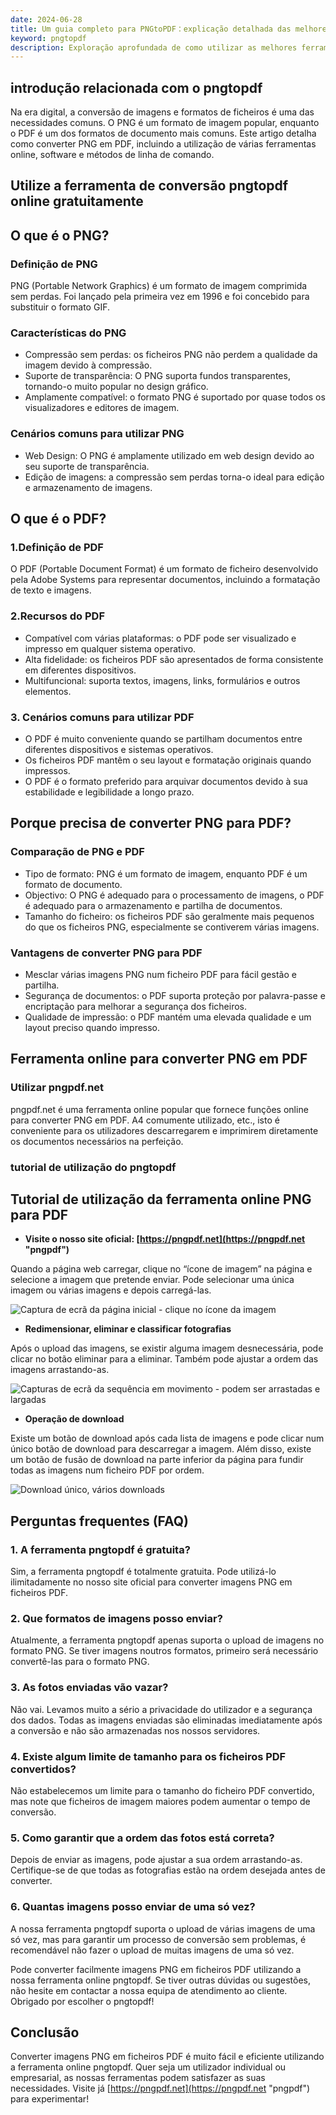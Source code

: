 ```yaml
---
date: 2024-06-28
title: Um guia completo para PNGtoPDF：explicação detalhada das melhores ferramentas e dicas práticas
keyword: pngtopdf
description: Exploração aprofundada de como utilizar as melhores ferramentas para converter rapidamente imagens PNG em ficheiros PDF São fornecidos tutoriais detalhados e respostas a perguntas comuns para o ajudar a obter facilmente uma conversão eficiente.
---
```


## introdução relacionada com o pngtopdf

Na era digital, a conversão de imagens e formatos de ficheiros é uma das necessidades comuns. O PNG é um formato de imagem popular, enquanto o PDF é um dos formatos de documento mais comuns. Este artigo detalha como converter PNG em PDF, incluindo a utilização de várias ferramentas online, software e métodos de linha de comando.

## Utilize a ferramenta de conversão pngtopdf online gratuitamente
<PngToPdf/>

## O que é o PNG?

### Definição de PNG
PNG (Portable Network Graphics) é um formato de imagem comprimida sem perdas. Foi lançado pela primeira vez em 1996 e foi concebido para substituir o formato GIF.
### Características do PNG

- Compressão sem perdas: os ficheiros PNG não perdem a qualidade da imagem devido à compressão.
- Suporte de transparência: O PNG suporta fundos transparentes, tornando-o muito popular no design gráfico.
- Amplamente compatível: o formato PNG é suportado por quase todos os visualizadores e editores de imagem.

### Cenários comuns para utilizar PNG

- Web Design: O PNG é amplamente utilizado em web design devido ao seu suporte de transparência.
- Edição de imagens: a compressão sem perdas torna-o ideal para edição e armazenamento de imagens.

## O que é o PDF?
### 1.Definição de PDF
O PDF (Portable Document Format) é um formato de ficheiro desenvolvido pela Adobe Systems para representar documentos, incluindo a formatação de texto e imagens.
### 2.Recursos do PDF
- Compatível com várias plataformas: o PDF pode ser visualizado e impresso em qualquer sistema operativo.
- Alta fidelidade: os ficheiros PDF são apresentados de forma consistente em diferentes dispositivos.
- Multifuncional: suporta textos, imagens, links, formulários e outros elementos.

### 3. Cenários comuns para utilizar PDF
- O PDF é muito conveniente quando se partilham documentos entre diferentes dispositivos e sistemas operativos.
- Os ficheiros PDF mantêm o seu layout e formatação originais quando impressos.
- O PDF é o formato preferido para arquivar documentos devido à sua estabilidade e legibilidade a longo prazo.


## Porque precisa de converter PNG para PDF?
### Comparação de PNG e PDF
- Tipo de formato: PNG é um formato de imagem, enquanto PDF é um formato de documento.
- Objectivo: O PNG é adequado para o processamento de imagens, o PDF é adequado para o armazenamento e partilha de documentos.
- Tamanho do ficheiro: os ficheiros PDF são geralmente mais pequenos do que os ficheiros PNG, especialmente se contiverem várias imagens.

### Vantagens de converter PNG para PDF
- Mesclar várias imagens PNG num ficheiro PDF para fácil gestão e partilha.
- Segurança de documentos: o PDF suporta proteção por palavra-passe e encriptação para melhorar a segurança dos ficheiros.
- Qualidade de impressão: o PDF mantém uma elevada qualidade e um layout preciso quando impresso.

## Ferramenta online para converter PNG em PDF

### Utilizar pngpdf.net
pngpdf.net é uma ferramenta online popular que fornece funções online para converter PNG em PDF. A4 comumente utilizado, etc., isto é conveniente para os utilizadores descarregarem e imprimirem diretamente os documentos necessários na perfeição.

### tutorial de utilização do pngtopdf
## Tutorial de utilização da ferramenta online PNG para PDF

- **Visite o nosso site oficial: [https://pngpdf.net](https://pngpdf.net "pngpdf")**

 Quando a página web carregar, clique no “ícone de imagem” na página e selecione a imagem que pretende enviar. Pode selecionar uma única imagem ou várias imagens e depois carregá-las.

 ![Captura de ecrã da página inicial - clique no ícone da imagem](https://cdn-images.pngpdf.net/step1.png "Captura de ecrã da página inicial - clique no ícone da imagem")

- **Redimensionar, eliminar e classificar fotografias**

 Após o upload das imagens, se existir alguma imagem desnecessária, pode clicar no botão eliminar para a eliminar. Também pode ajustar a ordem das imagens arrastando-as.

 ![Capturas de ecrã da sequência em movimento - podem ser arrastadas e largadas](https://cdn-images.pngpdf.net/step2.png "Capturas de ecrã da sequência em movimento - podem ser arrastadas e largadas")

- **Operação de download**

 Existe um botão de download após cada lista de imagens e pode clicar num único botão de download para descarregar a imagem. Além disso, existe um botão de fusão de download na parte inferior da página para fundir todas as imagens num ficheiro PDF por ordem.

 ![Download único, vários downloads](https://cdn-images.pngpdf.net/step3.png "Download único, vários downloads")




## Perguntas frequentes (FAQ)

### 1. A ferramenta pngtopdf é gratuita?
Sim, a ferramenta pngtopdf é totalmente gratuita. Pode utilizá-lo ilimitadamente no nosso site oficial para converter imagens PNG em ficheiros PDF.

### 2. Que formatos de imagens posso enviar?
Atualmente, a ferramenta pngtopdf apenas suporta o upload de imagens no formato PNG. Se tiver imagens noutros formatos, primeiro será necessário convertê-las para o formato PNG.

### 3. As fotos enviadas vão vazar?
Não vai. Levamos muito a sério a privacidade do utilizador e a segurança dos dados. Todas as imagens enviadas são eliminadas imediatamente após a conversão e não são armazenadas nos nossos servidores.

### 4. Existe algum limite de tamanho para os ficheiros PDF convertidos?
Não estabelecemos um limite para o tamanho do ficheiro PDF convertido, mas note que ficheiros de imagem maiores podem aumentar o tempo de conversão.

### 5. Como garantir que a ordem das fotos está correta?
Depois de enviar as imagens, pode ajustar a sua ordem arrastando-as. Certifique-se de que todas as fotografias estão na ordem desejada antes de converter.

### 6. Quantas imagens posso enviar de uma só vez?
A nossa ferramenta pngtopdf suporta o upload de várias imagens de uma só vez, mas para garantir um processo de conversão sem problemas, é recomendável não fazer o upload de muitas imagens de uma só vez.

Pode converter facilmente imagens PNG em ficheiros PDF utilizando a nossa ferramenta online pngtopdf. Se tiver outras dúvidas ou sugestões, não hesite em contactar a nossa equipa de atendimento ao cliente. Obrigado por escolher o pngtopdf!

## Conclusão

Converter imagens PNG em ficheiros PDF é muito fácil e eficiente utilizando a ferramenta online pngtopdf. Quer seja um utilizador individual ou empresarial, as nossas ferramentas podem satisfazer as suas necessidades. Visite já [https://pngpdf.net](https://pngpdf.net "pngpdf") para experimentar!